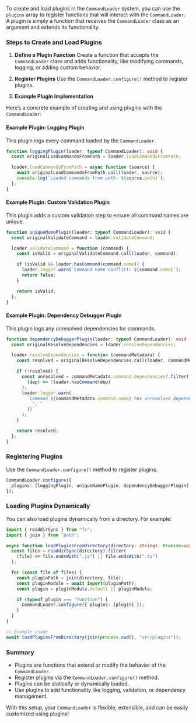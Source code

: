 To create and load plugins in the `CommandLoader` system, you can use the `plugins` array to register functions that will interact with the `CommandLoader`. A plugin is simply a function that receives the `CommandLoader` class as an argument and extends its functionality.

### Steps to Create and Load Plugins

1. **Define a Plugin Function**
   Create a function that accepts the `CommandLoader` class and adds functionality, like modifying commands, logging, or adding custom behavior.

2. **Register Plugins**
   Use the `CommandLoader.configure()` method to register plugins.

3. **Example Plugin Implementation**

Here’s a concrete example of creating and using plugins with the `CommandLoader`:

#### Example Plugin: Logging Plugin

This plugin logs every command loaded by the `CommandLoader`.

```typescript
function loggingPlugin(loader: typeof CommandLoader): void {
  const originalLoadCommandsFromPath = loader.loadCommandsFromPath;

  loader.loadCommandsFromPath = async function (source) {
    await originalLoadCommandsFromPath.call(loader, source);
    console.log(`Loaded commands from path: ${source.path}`);
  };
}
```

#### Example Plugin: Custom Validation Plugin

This plugin adds a custom validation step to ensure all command names are unique.

```typescript
function uniqueNamePlugin(loader: typeof CommandLoader): void {
  const originalValidateCommand = loader.validateCommand;

  loader.validateCommand = function (command) {
    const isValid = originalValidateCommand.call(loader, command);

    if (isValid && loader.hasCommand(command.name)) {
      loader.logger.warn(`Command name conflict: ${command.name}`);
      return false;
    }

    return isValid;
  };
}
```

#### Example Plugin: Dependency Debugger Plugin

This plugin logs any unresolved dependencies for commands.

```typescript
function dependencyDebuggerPlugin(loader: typeof CommandLoader): void {
  const originalResolveDependencies = loader.resolveDependencies;

  loader.resolveDependencies = function (commandMetadata) {
    const resolved = originalResolveDependencies.call(loader, commandMetadata);

    if (!resolved) {
      const unresolved = commandMetadata.command.dependencies?.filter(
        (dep) => !loader.hasCommand(dep)
      );
      loader.logger.warn(
        `Command ${commandMetadata.command.name} has unresolved dependencies: ${unresolved?.join(
          ", "
        )}`
      );
    }

    return resolved;
  };
}
```

### Registering Plugins

Use the `CommandLoader.configure()` method to register plugins.

```typescript
CommandLoader.configure({
  plugins: [loggingPlugin, uniqueNamePlugin, dependencyDebuggerPlugin],
});
```

### Loading Plugins Dynamically

You can also load plugins dynamically from a directory. For example:

```typescript
import { readdirSync } from "fs";
import { join } from "path";

async function loadPluginsFromDirectory(directory: string): Promise<void> {
  const files = readdirSync(directory).filter(
    (file) => file.endsWith(".js") || file.endsWith(".ts")
  );

  for (const file of files) {
    const pluginPath = join(directory, file);
    const pluginModule = await import(pluginPath);
    const plugin = pluginModule.default || pluginModule;

    if (typeof plugin === "function") {
      CommandLoader.configure({ plugins: [plugin] });
    }
  }
}

// Example usage
await loadPluginsFromDirectory(join(process.cwd(), "src/plugins"));
```

### Summary

- Plugins are functions that extend or modify the behavior of the `CommandLoader`.
- Register plugins via the `CommandLoader.configure()` method.
- Plugins can be statically or dynamically loaded.
- Use plugins to add functionality like logging, validation, or dependency management.

With this setup, your `CommandLoader` is flexible, extensible, and can be easily customized using plugins!
